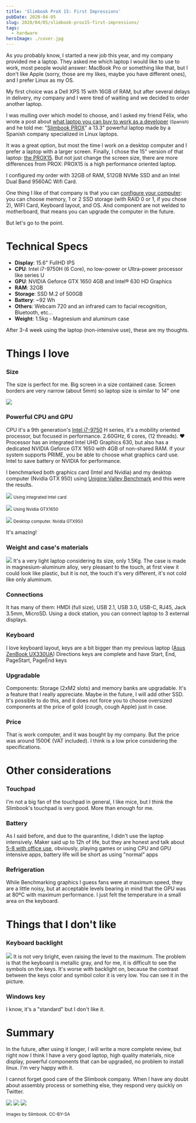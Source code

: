 ```yaml
---
title: 'Slimbook ProX 15: First Impressions'
pubDate: 2020-04-05
slug: 2020/04/05/slimbook-prox15-first-impressions/
tags:
  - hardware
heroImage: ./cover.jpg
---
```


As you probably know, I started a new job this year, and my company provided me a laptop. They asked me which laptop I would like to use to work, most people would answer: MacBook Pro or something like that, but I don't like Apple (sorry, those are my likes, maybe you have different ones), and I prefer Linux as my OS.

My first choice was a Dell XPS 15 with 16GB of RAM, but after several delays in delivery, my company and I were tired of waiting and we decided to order another laptop.

I was mulling over which model to choose, and I asked my friend Félix, who wrote a post about [what laptop you can buy to work as a developer](https://felixgomez.eu/2019/12/01/que-ordenador-me-compro-para-desarrollar-ii/) <small>(Spanish)</small> and he told me: "[Slimbook PROX](https://slimbook.es/prox)" a 13.3" powerful laptop made by a Spanish company specialized in Linux laptops.

It was a great option, but most the time I work on a desktop computer and I prefer a laptop with a larger screen. Finally, I chose the 15" version of that laptop: [the PROX15](https://slimbook.es/prox15). But not just change the screen size, there are more differences from PROX: PROX15 is a high performance oriented laptop.

I configured my order with 32GB of RAM, 512GB NVMe SSD and an Intel Dual Band 9560AC Wifi Card.

One thing I like of that company is that you can [configure your computer](https://slimbook.es/en/store/slimbook-pro-x-15/prox15-comprar): you can choose memory, 1 or 2 SSD storage (with RAID 0 or 1, if you chose 2), WIFI Card, Keyboard layout, and OS. And component are not welded to motherboard, that means you can upgrade the computer in the future.

But let's go to the point.

# Technical Specs

- **Display**: 15.6" FullHD IPS
- **CPU**: Intel i7-9750H (6 Core), no low-power or Ultra-power processor like series U
- **GPU**: NVIDIA Geforce GTX 1650 4GB and Intel® 630 HD Graphics
- **RAM**: 32GB
- **Storage**: SSD M.2 of 500GB
- **Battery**: ~92 Wh
- **Others**: Webcam 720 and an infrared cam to facial recognition, Bluetooth, etc...
- **Weight**: 1.5kg - Magnesium and aluminum case

After 3-4 week using the laptop (non-intensive use), these are my thoughts.

# Things I love

### Size

The size is perfect for me. Big screen in a size contained case. Screen borders are very narrow (about 5mm) so laptop size is similar to 14" one

![](screenborder.jpg)

### Powerful CPU and GPU

CPU it's a 9th generation's [Intel i7-9750](https://www.intel.co.uk/content/www/uk/en/products/processors/core/i7-processors/i7-9750h.html) H series, it's a mobility oriented processor, but focused in performance. 2.60GHz, 6 cores, (12 threads). :heart:
Processor has an integrated Intel UHD Graphics 630, but also has a dedicated NVIDIA Geforce GTX 1650 with 4GB of non-shared RAM. If your system supports PRIME, you be able to choose what graphics card use. Intel to save battery or NVIDIA for performance.

I benchmarked both graphics card (Intel and Nvidia) and my desktop computer (Nvidia GTX 950) using [Unigine Valley Benchmark](https://benchmark.unigine.com/valley) and this were the results.

![](benchmark_intel.jpg)
<small>Using integrated Intel card</small>

![](benchmark_GTX1650.jpg)
<small>Using Nvidia GTX1650</small>

![](benchmark_GTX950.jpg)
<small>Desktop computer. Nvidia GTX950</small>

It's amazing!

### Weight and case's materials

![](keyboard.jpg)
It's a very light laptop considering its size, only 1.5Kg. The case is made in magnesium-aluminum alloy, very pleasant to the touch, at first view it could look like plastic, but it is not, the touch it's very different, it's not cold like only aluminum.

### Connections

It has many of them: HMDI (full size), USB 2.1, USB 3.0, USB-C, RJ45, Jack 3.5mm, MicroSD.
Using a dock station, you can connect laptop to 3 external displays.

### Keyboard

I love keyboard layout, keys are a bit bigger than my previous laptop ([Asus ZenBook UX330UA](https://www.asus.com/es/Laptops/ASUS-ZenBook-UX330UA/)) Directions keys are complete and have Start, End, PageStart, PageEnd keys

### Upgradable

Components: Storage (2xM2 slots) and memory banks are upgradable. It's a feature that I really appreciate. Maybe in the future, I will add other SSD. It's possible to do this, and it does not force you to choose oversized components at the price of gold (cough, cough Apple) just in case.

<div class="clearfix"></div>

### Price

That is work computer, and it was bought by my company. But the price was around 1500€ (VAT included). I think is a low price considering the specifications.

# Other considerations

### Touchpad

I'm not a big fan of the touchpad in general, I like mice, but I think the Slimbook's touchpad is very good. More than enough for me.

### Battery

As I said before, and due to the quarantine, I didn't use the laptop intensively. Maker said up to 12h of life, but they are honest and talk about [5-8 with office use](https://slimbook.es/en/prox15-en#preguntasfreq), obviously, playing games or using CPU and GPU intensive apps, battery life will be short as using "normal" apps

### Refrigeration

While Benchmarking graphics I guess fans were at maximum speed, they are a little noisy, but at acceptable levels bearing in mind that the GPU was at 80ºC with maximum performance. I just felt the temperature in a small area on the keyboard.

# Things that I don't like

### Keyboard backlight

![](keyboard_backlight.jpg)
It is not very bright, even raising the level to the maximum.
The problem is that the keyboard is metallic gray, and for me, it is difficult to see the symbols on the keys.
It's worse with backlight on, because the contrast between the keys color and symbol color it is very low.
You can see it in the picture.

### Windows key

I know, it's a "standard" but I don't like it.

# Summary

In the future, after using it longer, I will write a more complete review, but right now I think I have a very good laptop, high quality materials, nice display, powerful components that can be upgraded, no problem to install linux. I'm very happy with it.

I cannot forget good care of the Slimbook company. When I have any doubt about assembly process or something else, they respond very quickly on Twitter.

![](pro-x-15.jpg)
![](internal.jpg)
![](06.jpg)

<small>Images by Slimbook. CC-BY-SA</small>
